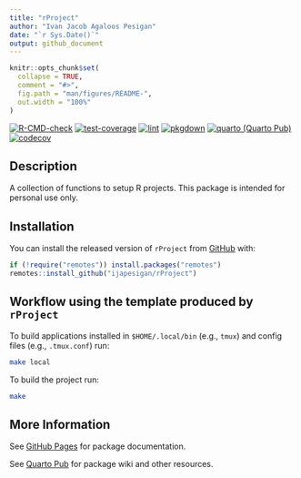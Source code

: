 ```yaml
---
title: "rProject"
author: "Ivan Jacob Agaloos Pesigan"
date: "`r Sys.Date()`"
output: github_document
---
```


<!-- README.md is generated from .setup/readme/README.Rmd. Please edit that file -->

```r
knitr::opts_chunk$set(
  collapse = TRUE,
  comment = "#>",
  fig.path = "man/figures/README-",
  out.width = "100%"
)
```

<!-- badges: start -->
[![R-CMD-check](https://github.com/ijapesigan/rProject/workflows/R-CMD-check/badge.svg)](https://github.com/ijapesigan/rProject/actions)
[![test-coverage](https://github.com/ijapesigan/rProject/actions/workflows/test-coverage.yaml/badge.svg)](https://github.com/ijapesigan/rProject/actions/workflows/test-coverage.yaml)
[![lint](https://github.com/ijapesigan/rProject/actions/workflows/lint.yaml/badge.svg)](https://github.com/ijapesigan/rProject/actions/workflows/lint.yaml)
[![pkgdown](https://github.com/ijapesigan/rProject/actions/workflows/pkgdown-gh-pages.yaml/badge.svg)](https://github.com/ijapesigan/rProject/actions/workflows/pkgdown-gh-pages.yaml)
[![quarto (Quarto Pub)](https://github.com/ijapesigan/rProject/actions/workflows/quarto-quarto-pub.yml/badge.svg)](https://github.com/ijapesigan/rProject/actions/workflows/quarto-quarto-pub.yml)
[![codecov](https://codecov.io/gh/ijapesigan/rProject/branch/main/graph/badge.svg)](https://codecov.io/gh/ijapesigan/rProject)
<!-- badges: end -->

## Description

A collection of functions to setup R projects.
This package is intended for personal use only.

## Installation

You can install the released version of
`rProject`
from
[GitHub](https://github.com/ijapesigan/rProject) with:

```r
if (!require("remotes")) install.packages("remotes")
remotes::install_github("ijapesigan/rProject")
```

## Workflow using the template produced by `rProject`

To build applications installed in `$HOME/.local/bin` (e.g., `tmux`)
and config files (e.g., `.tmux.conf`) run:

```bash
make local
```

To build the project run:

```bash
make
```

## More Information

See
[GitHub Pages](https://ijapesigan.github.io/rProject)
for package documentation.

See
[Quarto Pub](https://ijapesigan.quarto.pub/rproject)
for package wiki and other resources.
